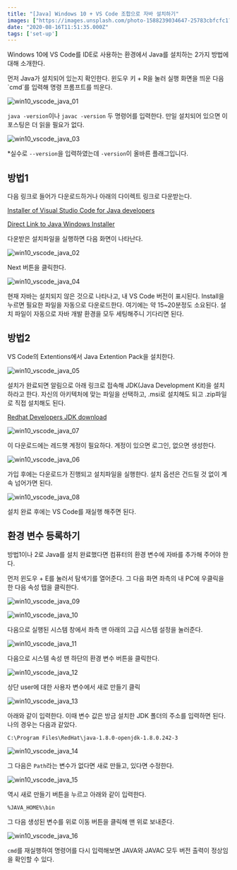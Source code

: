 ```yaml
---
title: "[Java] Windows 10 + VS Code 조합으로 자바 설치하기"
images: ["https://images.unsplash.com/photo-1588239034647-25783cbfcfc1?ixlib=rb-1.2.1&q=80&fm=jpg&crop=entropy&cs=tinysrgb&w=2000&fit=max&ixid=eyJhcHBfaWQiOjExNzczfQ"]
date: "2020-08-16T11:51:35.000Z"
tags: ['set-up']
---
```


<TOCInline toc={props.toc} asDisclosure />
Windows 10에 VS Code를 IDE로 사용하는 환경에서 Java를 설치하는 2가지 방법에 대해 소개한다.

먼저 Java가 설치되어 있는지 확인한다. 윈도우 키 + R을 눌러 실행 화면을 띄운 다음 \`cmd\`를 입력해 명령 프롬프트를 띄운다.

![win10_vscode_java_01](https://res-4.cloudinary.com/hwrfsjit3/image/upload/q_auto/v1/ghost-blog-images/win10_vscode_java_01.png)

`java -version`이나 `javac -version` 두 명령어를 입력한다. 만일 설치되어 있으면 이 포스팅은 더 읽을 필요가 없다.

![win10_vscode_java_03](https://res-3.cloudinary.com/hwrfsjit3/image/upload/q_auto/v1/ghost-blog-images/win10_vscode_java_03.png)

  
\*실수로 `--version`을 입력하였는데 `-version`이 올바른 플래그입니다.

## 방법1

다음 링크로 들어가 다운로드하거나 아래의 다이렉트 링크로 다운받는다.

[Installer of Visual Studio Code for Java developers](https://code.visualstudio.com/docs/languages/java)

[Direct Link to Java Windows Installer](https://aka.ms/vscode-java-installer-win)

다운받은 설치파일을 실행하면 다음 화면이 나타난다.

![win10_vscode_java_02](https://res-1.cloudinary.com/hwrfsjit3/image/upload/q_auto/v1/ghost-blog-images/win10_vscode_java_02.png)

Next 버튼을 클릭한다.

![win10_vscode_java_04](https://res-4.cloudinary.com/hwrfsjit3/image/upload/q_auto/v1/ghost-blog-images/win10_vscode_java_04.png)

현재 자바는 설치되지 않은 것으로 나타나고, 내 VS Code 버전이 표시된다. Install을 누르면 필요한 파일을 자동으로 다운로드한다. 여기에는 약 15~20분정도 소요된다. 설치 파일이 자동으로 자바 개발 환경을 모두 세팅해주니 기다리면 된다.

## 방법2

VS Code의 Extentions에서 Java Extention Pack을 설치한다.

![win10_vscode_java_05](https://res-4.cloudinary.com/hwrfsjit3/image/upload/q_auto/v1/ghost-blog-images/win10_vscode_java_05.png)

설치가 완료되면 알림으로 아래 링크로 접속해 JDK(Java Development Kit)을 설치하라고 한다. 자신의 아키텍처에 맞는 파일을 선택하고, .msi로 설치해도 되고 .zip파일로 직접 설치해도 된다.

[Redhat Developers JDK download](https://developers.redhat.com/products/openjdk/download?sc_cid=701f2000000RWTnAAO)

![win10_vscode_java_07](https://res-3.cloudinary.com/hwrfsjit3/image/upload/q_auto/v1/ghost-blog-images/win10_vscode_java_07.png)

이 다운로드에는 레드햇 계정이 필요하다. 계정이 있으면 로그인, 없으면 생성한다.

![win10_vscode_java_06](https://res-4.cloudinary.com/hwrfsjit3/image/upload/q_auto/v1/ghost-blog-images/win10_vscode_java_06.png)


가입 후에는 다운로드가 진행되고 설치파일을 실행한다. 설치 옵션은 건드릴 것 없이 계속 넘어가면 된다.

![win10_vscode_java_08](https://res-2.cloudinary.com/hwrfsjit3/image/upload/q_auto/v1/ghost-blog-images/win10_vscode_java_08.png)


설치 완료 후에는 VS Code를 재실행 해주면 된다.

## 환경 변수 등록하기

방법1이나 2로 Java를 설치 완료했다면 컴퓨터의 환경 변수에 자바를 추가해 주어야 한다.

먼저 윈도우 + E를 눌러서 탐색기를 열어준다. 그 다음 화면 좌측의 내 PC에 우클릭을 한 다음 속성 탭을 클릭한다.


![win10_vscode_java_09](https://res-5.cloudinary.com/hwrfsjit3/image/upload/q_auto/v1/ghost-blog-images/win10_vscode_java_09.png)

![win10_vscode_java_10](https://res-5.cloudinary.com/hwrfsjit3/image/upload/q_auto/v1/ghost-blog-images/win10_vscode_java_10.png)

  
다음으로 실행된 시스템 창에서 좌측 맨 아래의 고급 시스템 설정을 눌러준다.

![win10_vscode_java_11](https://res-3.cloudinary.com/hwrfsjit3/image/upload/q_auto/v1/ghost-blog-images/win10_vscode_java_11.png)

  
다음으로 시스템 속성 맨 하단의 환경 변수 버튼을 클릭한다.


![win10_vscode_java_12](https://res-2.cloudinary.com/hwrfsjit3/image/upload/q_auto/v1/ghost-blog-images/win10_vscode_java_12.png)

  
상단 user에 대한 사용자 변수에서 새로 만들기 클릭


![win10_vscode_java_13](https://res-1.cloudinary.com/hwrfsjit3/image/upload/q_auto/v1/ghost-blog-images/win10_vscode_java_13.png)

  
아래와 같이 입력한다. 이때 변수 값은 방금 설치한 JDK 폴더의 주소를 입력하면 된다. 나의 경우는 다음과 같았다.

`C:\Program Files\RedHat\java-1.8.0-openjdk-1.8.0.242-3`

![win10_vscode_java_14](https://res-1.cloudinary.com/hwrfsjit3/image/upload/q_auto/v1/ghost-blog-images/win10_vscode_java_14.png)

그 다음은 `Path`라는 변수가 없다면 새로 만들고, 있다면 수정한다.


![win10_vscode_java_15](https://res-4.cloudinary.com/hwrfsjit3/image/upload/q_auto/v1/ghost-blog-images/win10_vscode_java_15.png)


역시 새로 만들기 버튼을 누르고 아래와 같이 입력한다.

`%JAVA_HOME%\bin`

그 다음 생성된 변수를 위로 이동 버튼을 클릭해 맨 위로 보내준다.

![win10_vscode_java_16](https://res-5.cloudinary.com/hwrfsjit3/image/upload/q_auto/v1/ghost-blog-images/win10_vscode_java_16.png)

`cmd`를 재실행하여 명령어를 다시 입력해보면 JAVA와 JAVAC 모두 버전 출력이 정상임을 확인할 수 있다.
